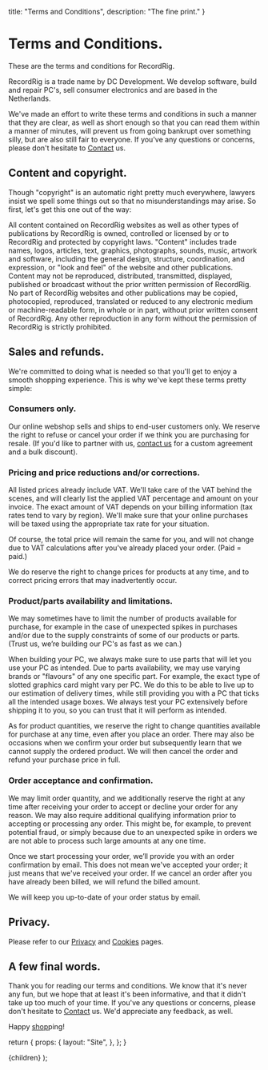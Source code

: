 
  title: "Terms and Conditions",
  description: "The fine print."
}

# Terms and Conditions.

These are the terms and conditions for RecordRig.

RecordRig is a trade name by DC Development. We develop software, build and repair PC's, sell consumer electronics and are based in the Netherlands.

We've made an effort to write these terms and conditions in such a manner that they are clear, as well as short enough so that you can read them within a manner of minutes, will prevent us from going bankrupt over something silly, but are also still fair to everyone. If you've any questions or concerns, please don't hesitate to [Contact](/contact) us.

## Content and copyright.

Though "copyright" is an automatic right pretty much everywhere, lawyers insist we spell some things out so that no misunderstandings may arise. So first, let's get this one out of the way:

All content contained on RecordRig websites as well as other types of publications by RecordRig is owned, controlled or licensed by or to RecordRig and protected by copyright laws. "Content" includes trade names, logos, articles, text, graphics, photographs, sounds, music, artwork and software, including the general design, structure, coordination, and expression, or "look and feel" of the website and other publications. Content may not be reproduced, distributed, transmitted, displayed, published or broadcast without the prior written permission of RecordRig. No part of RecordRig websites and other publications may be copied, photocopied, reproduced, translated or reduced to any electronic medium or machine-readable form, in whole or in part, without prior written consent of RecordRig. Any other reproduction in any form without the permission of RecordRig is strictly prohibited.

## Sales and refunds.

We're committed to doing what is needed so that you'll get to enjoy a smooth shopping experience. This is why we've kept these terms pretty simple:

<ShipmentTerms />

<WarrantyTerms />

<WithdrawalTerms />

### Consumers only.

Our online webshop sells and ships to end-user customers only. We reserve the right to refuse or cancel your order if we think you are purchasing for resale. (If you'd like to partner with us, [contact us](/contact) for a custom agreement and a bulk discount).

### Pricing and price reductions and/or corrections.

All listed prices already include VAT. We'll take care of the VAT behind the scenes, and will clearly list the applied VAT percentage and amount on your invoice. The exact amount of VAT depends on your billing information (tax rates tend to vary by region). We'll make sure that your online purchases will be taxed using the appropriate tax rate for your situation.

Of course, the total price will remain the same for you, and will not change due to VAT calculations after you've already placed your order. (Paid = paid.)

We do reserve the right to change prices for products at any time, and to correct pricing errors that may inadvertently occur.

### Product/parts availability and limitations.

We may sometimes have to limit the number of products available for purchase, for example in the case of unexpected spikes in purchases and/or due to the supply constraints of some of our products or parts. (Trust us, we’re building our PC's as fast as we can.)

When building your PC, we always make sure to use parts that will let you use your PC as intended. Due to parts availability, we may use varying brands or "flavours" of any one specific part. For example, the exact type of slotted graphics card might vary per PC. We do this to be able to live up to our estimation of delivery times, while still providing you with a PC that ticks all the intended usage boxes. We always test your PC extensively before shipping it to you, so you can trust that it will perform as intended.

As for product quantities, we reserve the right to change quantities available for purchase at any time, even after you place an order. There may also be occasions when we confirm your order but subsequently learn that we cannot supply the ordered product. We will then cancel the order and refund your purchase price in full.

### Order acceptance and confirmation.

We may limit order quantity, and we additionally reserve the right at any time after receiving your order to accept or decline your order for any reason. We may also require additional qualifying information prior to accepting or processing any order. This might be, for example, to prevent potential fraud, or simply because due to an unexpected spike in orders we are not able to process such large amounts at any one time.

Once we start processing your order, we’ll provide you with an order confirmation by email. This does not mean we've accepted your order; it just means that we've received your order. If we cancel an order after you have already been billed, we will refund the billed amount.

We will keep you up-to-date of your order status by email.

## Privacy.

Please refer to our [Privacy](/privacy) and [Cookies](/cookies) pages.

## A few final words.

Thank you for reading our terms and conditions. We know that it's never any fun, but we hope that at least it's been informative, and that it didn't take up too much of your time. If you've any questions or concerns, please don't hesitate to [Contact](/contact) us. We'd appreciate any feedback, as well.

Happy [shop](/shop/buy-recordrig)ping!

  return {
    props: {
      layout: "Site",
    },
  };
}

  <TextPage metadata={metadata}>
    {children}
  </TextPage>
);
